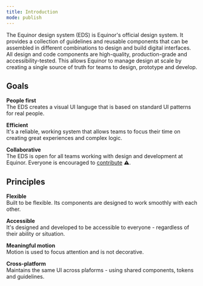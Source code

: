 ```yaml
---
title: Introduction
mode: publish
---
```



The Equinor design system (EDS) is Equinor's official design system. It provides a collection of guidelines and reusable components that can be assembled in different combinations to design and build digital interfaces.
All design and code components are high-quality, production-grade and accessibility-tested. 
This allows Equinor to manage design at scale by creating a single source of truth for teams to design, prototype and develop.


## Goals

**People first**  
The EDS creates a visual UI languge that is based on standard UI patterns for real people.

**Efficient**  
It's a reliable, working system that allows teams to focus their time on creating great experiences and complex logic. 

**Collaborative**  
The EDS is open for all teams working with design and development at Equinor. Everyone is encouraged to [contribute](link) :warning:.


## Principles 

**Flexible**  
Built to be flexible. Its components are designed to work smoothly with each other. 

**Accessible**  
It's designed and developed to be accessible to everyone - regardless of their ability or situation.

**Meaningful motion**  
Motion is used to focus attention and is not decorative. 

**Cross-platform**  
Maintains the same UI across plaforms - using shared components, tokens and guidelines. 
